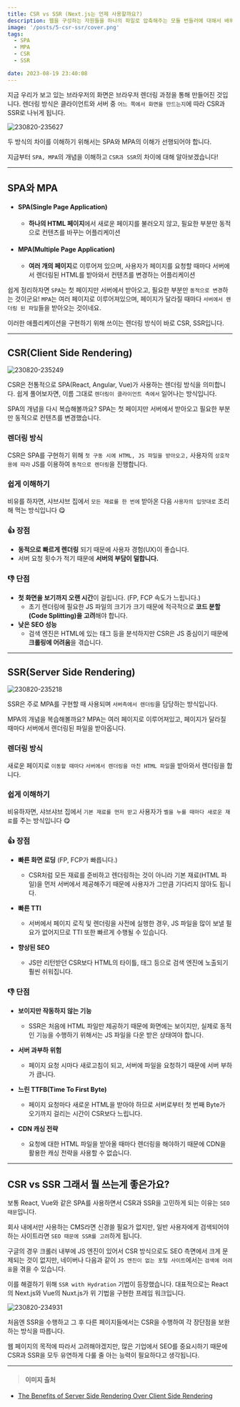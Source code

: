 ```yaml
---
title: CSR vs SSR (Next.js는 언제 사용할까요?)
description: 웹을 구성하는 자원들을 하나의 파일로 압축해주는 모듈 번들러에 대해서 배워보겠습니다.
image: '/posts/5-csr-ssr/cover.png'
tags:
  - SPA
  - MPA
  - CSR
  - SSR

date: 2023-08-19 23:40:08
---
```


지금 우리가 보고 있는 브라우저의 화면은 브라우저 렌더링 과정을 통해 만들어진 것입니다.
렌더링 방식은 클라이언트와 서버 중 `어느 쪽에서 화면을 만드는지`에 따라 CSR과 SSR로 나뉘게 됩니다.

![230820-235627](/posts/5-csr-ssr/230820-235627.png)

두 방식의 차이를 이해하기 위해서는 SPA와 MPA의 이해가 선행되어야 합니다.

지금부터 `SPA, MPA`의 개념을 이해하고 `CSR과 SSR`의 차이에 대해 알아보겠습니다!

---

## SPA와 MPA

- #### SPA(Single Page Application)

  - **하나의 HTML 페이지**에서 새로운 페이지를 불러오지 않고, 필요한 부분만 동적으로 컨텐츠를 바꾸는 어플리케이션

- #### MPA(Multiple Page Application)
  - **여러 개의 페이지**로 이루어져 있으며, 사용자가 페이지를 요청할 때마다 서버에서 렌더링된 HTML를 받아와서 컨텐츠를 변경하는 어플리케이션

쉽게 정리하자면 `SPA`는 첫 페이지만 서버에서 받아오고, 필요한 부분만 `동적으로 변경`하는 것이군요!
`MPA`는 여러 페이지로 이루어져있으며, 페이지가 달라질 때마다 `서버에서 렌더링 된 파일`들을 받아오는 것이네요.

이러한 애플리케이션을 구현하기 위해 쓰이는 렌더링 방식이 바로 CSR, SSR입니다.

---

## CSR(Client Side Rendering)

![230820-235249](/posts/5-csr-ssr/230820-235249.png)

CSR은 전통적으로 SPA(React, Angular, Vue)가 사용하는 렌더링 방식을 의미합니다.
쉽게 풀어보자면, 이름 그대로 `렌더링이 클라이언트 측에서` 일어나는 방식입니다.

SPA의 개념을 다시 복습해볼까요?
SPA는 첫 페이지만 서버에서 받아오고 필요한 부분만 동적으로 컨텐츠를 변경했습니다.

### 렌더링 방식

CSR은 SPA를 구현하기 위해 `첫 구동 시에 HTML, JS 파일을 받아오고,` 사용자의 `상호작용에 따라` JS를 이용하여 `동적으로 렌더링`을 진행합니다.

### 쉽게 이해하기

비유를 하자면, 샤브샤브 집에서 `모든 재료를 한 번에` 받아온 다음 `사용자의 입맛대로` 조리해 먹는 방식입니다 😋

### 👍 장점

- **동적으로 빠르게 렌더링** 되기 때문에 사용자 경험(UX)이 좋습니다.
- 서버 요청 횟수가 적기 때문에 **서버의 부담이 덜합니다.**

### 👎 단점

- **첫 화면을 보기까지 오랜 시간**이 걸립니다. (FP, FCP 속도가 느립니다.)
  - 초기 렌더링에 필요한 JS 파일의 크기가 크기 때문에 적극적으로 **코드 분할(Code Splitting)을 고려**해야 합니다.
- **낮은 SEO 성능**
  - 검색 엔진은 HTML에 있는 태그 등을 분석하지만 CSR은 JS 중심이기 때문에 **크롤링에 어려움**을 겪습니다.

---

## SSR(Server Side Rendering)

![230820-235218](/posts/5-csr-ssr/230820-235218.png)

SSR은 주로 MPA를 구현할 때 사용되며 `서버측에서 렌더링`을 담당하는 방식입니다.

MPA의 개념을 복습해볼까요?
MPA는 여러 페이지로 이루어져있고, 페이지가 달라질 때마다 서버에서 렌더링된 파일을 받아옵니다.

### 렌더링 방식

새로운 페이지로 `이동할 때마다` `서버에서 렌더링을 마친 HTML 파일`을 받아와서 렌더링을 합니다.

### 쉽게 이해하기

비유하자면, 샤브샤브 집에서 `기본 재료를 먼저 받고` 사용자가 `벨을 누를 때마다 새로운 재료`를 주는 방식입니다 😋

### 👍 장점

- **빠른 화면 로딩** (FP, FCP가 빠릅니다.)

  - CSR처럼 모든 재료를 준비하고 렌더링하는 것이 아니라 기본 재료(HTML 파일)을 먼저 서버에서 제공해주기 때문에 사용자가 그만큼 기다리지 않아도 됩니다.

- **빠른 TTI**

  - 서버에서 페이지 로직 및 렌더링을 사전에 실행한 경우, JS 파일을 많이 보낼 필요가 없어지므로 TTI 또한 빠르게 수행될 수 있습니다.

- **향상된 SEO**
  - JS만 리턴받던 CSR보다 HTML의 타이틀, 태그 등으로 검색 엔진에 노출되기 훨씬 쉬워집니다.

### 👎 단점

- **보이지만 작동하지 않는 기능**

  - SSR은 처음에 HTML 파일만 제공하기 때문에 화면에는 보이지만, 실제로 동적인 기능을 수행하기 위해서는 JS 파일을 다운 받은 상태여야 합니다.

- **서버 과부하 위험**

  - 페이지 요청 시마다 새로고침이 되고, 서버에 파일을 요청하기 때문에 서버 부하가 큽니다.

- **느린 TTFB(Time To First Byte)**

  - 페이지 요청마다 새로운 HTML을 받아야 하므로 서버로부터 첫 번째 Byte가 오기까지 걸리는 시간이 CSR보다 느립니다.

- **CDN 캐싱 전략**
  - 요청에 대한 HTML 파일을 받아올 때마다 렌더링을 해야하기 때문에 CDN을 활용한 캐싱 전략을 사용할 수 없습니다.

---

## CSR vs SSR 그래서 뭘 쓰는게 좋은가요?

보통 React, Vue와 같은 SPA를 사용하면서 CSR과 SSR을 고민하게 되는 이유는 `SEO 때문`입니다.

회사 내에서만 사용하는 CMS라면 신경쓸 필요가 없지만, 일반 사용자에게 검색되어야 하는 사이트라면 `SEO 때문에 SSR를 고려`하게 됩니다.

구글의 경우 크롤러 내부에 JS 엔진이 있어서 CSR 방식으로도 SEO 측면에서 크게 문제되는 것이 없지만, 네이버나 다음과 같이 `JS 엔진이 없는 포털 사이트`에서는 `검색에 어려움`을 겪을 수 있습니다.

이를 해결하기 위해 `SSR with Hydration` 기법이 등장했습니다. 대표적으로는 React의 Next.js와 Vue의 Nuxt.js가 위 기법을 구현한 프레임 워크입니다.

![230820-234931](/posts/5-csr-ssr/230820-234931.png)

처음엔 SSR을 수행하고 그 후 다른 페이지들에서는 CSR을 수행하여 각 장단점을 보완하는 방식을 따릅니다.

웹 페이지의 목적에 따라서 고려해야겠지만, 많은 기업에서 SEO를 중요시하기 때문에 CSR과 SSR을 모두 유연하게 다룰 줄 아는 능력이 필요하다고 생각됩니다.

---

> #### 이미지 출처

- [The Benefits of Server Side Rendering Over Client Side Rendering](https://medium.com/walmartglobaltech/the-benefits-of-server-side-rendering-over-client-side-rendering-5d07ff2cefe8)
